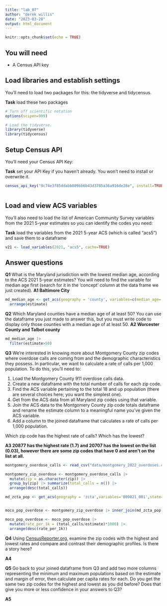 ```yaml
---
title: "lab_07"
author: "derek willis"
date: "2023-03-28"
output: html_document
---
```


```r
knitr::opts_chunk$set(echo = TRUE)
```

## You will need

-   A Census API key

## Load libraries and establish settings

You'll need to load two packages for this: the tidyverse and tidycensus.

**Task** load these two packages

```r
# Turn off scientific notation
options(scipen=999)

# Load the tidyverse.
library(tidyverse)
library(tidycensus)
```

## Setup Census API

You'll need your Census API Key:

**Task** set your API Key if you haven't already. You won't need to install or overwrite it.

```r
census_api_key("9c74e3f85ddabb809bb6b43d3785a36a916de28e", install=TRUE, overwrite=TRUE)
```

```r

```

## Load and view ACS variables

You'll also need to load the list of American Community Survey variables from the 2021 5-year estimates so you can identify the codes you need:

**Task** load the variables from the 2021 5-year ACS (which is called "acs5") and save them to a dataframe

```r
v21 <- load_variables(2021, "acs5", cache=TRUE)
```

## Answer questions

**Q1** What is the Maryland jurisdiction with the lowest median age, according to the ACS 2021 5-year estimates? You will need to find the variable for median age first (search for it in the 'concept' column at the data frame we just created). **A1 Baltimore City**

```r
md_median_age <- get_acs(geography = 'county', variables=c(median_age='B01002_001'),state='MD', year=2021) |>
  arrange(estimate)
```

**Q2** Which Maryland counties have a median age of at least 50? You can use the dataframe you just made to answer this, but you must write code to display only those counties with a median age of at least 50. **A2 Worcester County and Talbot county**

```r
md_median_age |>
  filter(estimate>50)

```

**Q3** We're interested in knowing more about Montgomery County zip codes where overdose calls are coming from and the demographic characteristics they possess. In particular, we want to calculate a rate of calls per 1,000 population. To do this, you'll need to:

1.  Load the Montgomery County 911 overdose calls data.
2.  Create a new dataframe with the total number of calls for each zip code.
3.  Find the ACS variable pertaining to the total 18 and up population (there are several choices here; you want the simplest one).
4.  Get from the ACS data from all Maryland zip codes using that variable.
5.  Join the ACS data to the Montgomery County zip code totals dataframe and rename the estimate column to a meaningful name you've given the ACS variable.
6.  Add a column to the joined dataframe that calculates a rate of calls per 1,000 population.

Which zip code has the highest rate of calls? Which has the lowest?

**A3 20877 has the highest rate (1.7) and 20707 has the lowest on the list (0.03), however there are some zip codes that have 0 and aren't on the list at all.**

```r
montgomery_overdose_calls <- read_csv("data/montgomery_2022_overdoses.csv")

montgomery_zip_overdose <- montgomery_overdose_calls |> 
  mutate(zip = as.character(zip)) |>
  group_by(zip) |> summarize(total_calls = n()) |>
  arrange(desc(total_calls))

md_zcta_pop <- get_acs(geography = 'zcta',variables='B09021_001',state='MD', year=2019)


moco_pop_overdose <- montgomery_zip_overdose |> inner_join(md_zcta_pop, by=c('zip' = 'GEOID'))

moco_pop_overdose <- moco_pop_overdose |> 
  mutate(rate_per_1k = (total_calls/estimate)*1000) |>
  arrange(desc(rate_per_1k))

```

**Q4** Using [CensusReporter.org](https://censusreporter.org/), examine the zip codes with the highest and lowest rates and compare and contrast their demographic profiles. Is there a story here?

**A4**

**Q5** Go back to your joined dataframe from Q3 and add two more columns representing the minimum and maximum populations based on the estimate and margin of error, then calculate per capita rates for each. Do you get the same two zip codes for the highest and lowest as you did before? Does that give you more or less confidence in your answers to Q3?

**A5**

```r
```
